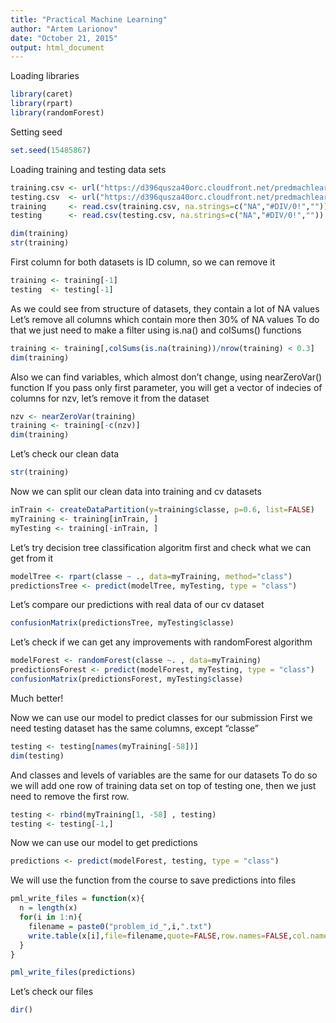 ```yaml
---
title: "Practical Machine Learning"
author: "Artem Larionov"
date: "October 21, 2015"
output: html_document
---
```

Loading libraries
```r
library(caret)
library(rpart)
library(randomForest)
```

Setting seed
```r
set.seed(15485867)
```

Loading training and testing data sets
```r
training.csv <- url("https://d396qusza40orc.cloudfront.net/predmachlearn/pml-training.csv")
testing.csv  <- url("https://d396qusza40orc.cloudfront.net/predmachlearn/pml-testing.csv")
training     <- read.csv(training.csv, na.strings=c("NA","#DIV/0!",""))
testing      <- read.csv(testing.csv, na.strings=c("NA","#DIV/0!",""))

dim(training)
str(training)
```

First column for both datasets is ID column, so we can remove it
```r
training <- training[-1]
testing  <- testing[-1]
```

As we could see from structure of datasets, they contain a lot of NA values
Let's remove all columns which contain more then 30% of NA values
To do that we just need to make a filter using is.na() and colSums() functions
```r
training <- training[,colSums(is.na(training))/nrow(training) < 0.3]
dim(training)
```

Also we can find variables, which almost don't change, using nearZeroVar() function
If you pass only first parameter, you will get a vector of indecies of columns for nzv, let's remove it from the dataset
```r
nzv <- nearZeroVar(training)
training <- training[-c(nzv)]
dim(training)
```

Let's check our clean data
```r
str(training)
```

Now we can split our clean data into training and cv datasets
```r
inTrain <- createDataPartition(y=training$classe, p=0.6, list=FALSE)
myTraining <- training[inTrain, ]
myTesting <- training[-inTrain, ]
```

Let's try decision tree classification algoritm first and check what we can get from it
```r
modelTree <- rpart(classe ~ ., data=myTraining, method="class")
predictionsTree <- predict(modelTree, myTesting, type = "class")
```

Let's compare our predictions with real data of our cv dataset
```r
confusionMatrix(predictionsTree, myTesting$classe)
```

Let's check if we can get any improvements with randomForest algorithm
```r
modelForest <- randomForest(classe ~. , data=myTraining)
predictionsForest <- predict(modelForest, myTesting, type = "class")
confusionMatrix(predictionsForest, myTesting$classe)
```

Much better!

Now we can use our model to predict classes for our submission
First we need testing dataset has the same columns, except "classe"
```r
testing <- testing[names(myTraining[-58])]
dim(testing)
```

And classes and levels of variables are the same for our datasets
To do so we will add one row of training data set on top of testing one,
then we just need to remove the first row.
```r
testing <- rbind(myTraining[1, -58] , testing)
testing <- testing[-1,]
```

Now we can use our model to get predictions
```r
predictions <- predict(modelForest, testing, type = "class")
```

We will use the function from the course to save predictions into files
```r
pml_write_files = function(x){
  n = length(x)
  for(i in 1:n){
    filename = paste0("problem_id_",i,".txt")
    write.table(x[i],file=filename,quote=FALSE,row.names=FALSE,col.names=FALSE)
  }
}

pml_write_files(predictions)
```

Let's check our files
```r
dir()
```